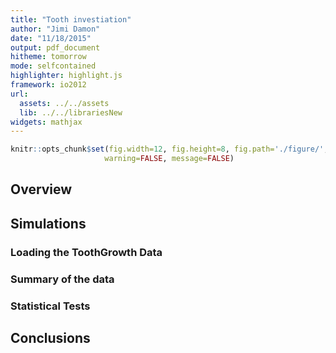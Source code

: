 ```yaml
---
title: "Tooth investiation"
author: "Jimi Damon"
date: "11/18/2015"
output: pdf_document
hitheme: tomorrow
mode: selfcontained
highlighter: highlight.js
framework: io2012
url:
  assets: ../../assets
  lib: ../../librariesNew
widgets: mathjax
---
```

```r
knitr::opts_chunk$set(fig.width=12, fig.height=8, fig.path='./figure/',
                     warning=FALSE, message=FALSE)
```

## Overview

## Simulations 

### Loading the ToothGrowth Data

### Summary of the data

### Statistical Tests


## Conclusions


